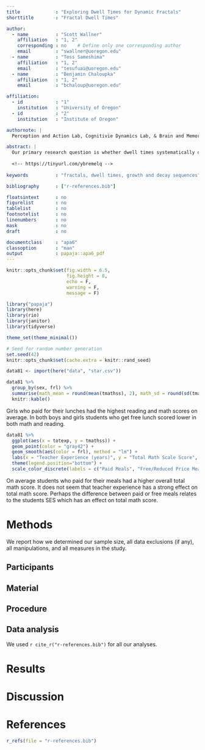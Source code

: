 ---
title             : "Exploring Dwell Times for Dynamic Fractals"
shorttitle        : "Fractal Dwell Times"

author: 
  - name          : "Scott Wallner"
    affiliation   : "1, 2"
    corresponding : no    # Define only one corresponding author
    email         : "swallner@uoregon.edu"
  - name          : "Tess Sameshima"
    affiliation   : "1, 2"
    email         : "tesufuai@uoregon.edu"
  - name          : "Benjamin Chaloupka"
    affiliation   : "1, 2"
    email         : "bchaloup@uoregon.edu"

affiliation:
  - id            : "1"
    institution   : "University of Oregon"
  - id            : "2"
    institution   : "Institute of Oregon"

authornote: |
  Perception and Action Lab, Cognitivie Dynamics Lab, & Brain and Memory Lab

abstract: |
  Our primary research question is whether dwell times systematically differ between growth and decay sequences. We will examine this question both within and across subjects. Additionally, we are possibly interested in several exploratory analyses. For example, do specific fractal images elicit longer dwell times? Do specific levels of complexity elicit longer dwell times? Is there a dwell time pattern when fractal iterations are presented randomly? Does dwell time systematically decrease over time (if so, we may need to normalize dwell times to account for this)?
  
  <!-- https://tinyurl.com/ybremelq -->
  
keywords          : "fractals, dwell times, growth and decay sequences"

bibliography      : ["r-references.bib"]

floatsintext      : no
figurelist        : no
tablelist         : no
footnotelist      : no
linenumbers       : no
mask              : no
draft             : no

documentclass     : "apa6"
classoption       : "man"
output            : papaja::apa6_pdf
---

```{r setup, include = FALSE}
knitr::opts_chunk$set(fig.width = 6.5,
                      fig.height = 8,
                      echo = F,
                      warning = F,
                      message = F)

library("papaja")
library(here)
library(rio)
library(janitor)
library(tidyverse)

theme_set(theme_minimal())
```

```{r analysis-preferences}
# Seed for random number generation
set.seed(42)
knitr::opts_chunk$set(cache.extra = knitr::rand_seed)
```

```{r load data, include=FALSE}
data81 <- import(here("data", "star.csv"))
```

```{r}
data81 %>% 
  group_by(sex, frl) %>% 
  summarise(math_mean = round(mean(tmathss), 2), math_sd = round(sd(tmathss), 2), rdg_mean = round(mean(treadss), 2), rdg_sd = round(sd(treadss), 2)) %>% 
  knitr::kable()
```

Girls who paid for their lunches had the highest reading and math scores on average. In both boys and girls students who get free lunch scored lower in both math and reading.


```{r}
data81 %>% 
  ggplot(aes(x = totexp, y = tmathss)) +
  geom_point(color = "gray42") +
  geom_smooth(aes(color = frl), method = "lm") +
  labs(x = "Teacher Experience (years)", y = "Total Math Scale Score", title = "Relation between teacher experience and math scores", subtitle = "Separate regression lines displayed by free/reduced price lunch status", color = "Lunch status") +
  theme(legend.position="bottom") +
  scale_color_discrete(labels = c("Paid Meals", "Free/Reduced Price Meals"))

```
On average students who paid for their meals had a higher overall total math score.  It does not seem that teacher experience has a strong effect on total math score.  Perhaps the difference between paid or free meals relates to the students SES which has an effect on total math score.

# Methods
We report how we determined our sample size, all data exclusions (if any), all manipulations, and all measures in the study. <!-- 21-word solution (Simmons, Nelson & Simonsohn, 2012; retrieved from http://ssrn.com/abstract=2160588) -->

## Participants

## Material

## Procedure

## Data analysis
We used `r cite_r("r-references.bib")` for all our analyses.


# Results

# Discussion


\newpage

# References
```{r create_r-references}
r_refs(file = "r-references.bib")
```

\begingroup
\setlength{\parindent}{-0.5in}
\setlength{\leftskip}{0.5in}

<div id="refs" custom-style="Bibliography"></div>
\endgroup
